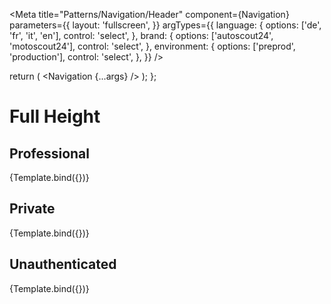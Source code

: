 


<Meta
  title="Patterns/Navigation/Header"
  component={Navigation}
  parameters={{
    layout: 'fullscreen',
  }}
  argTypes={{
    language: {
      options: ['de', 'fr', 'it', 'en'],
      control: 'select',
    },
    brand: {
      options: ['autoscout24', 'motoscout24'],
      control: 'select',
    },
    environment: {
      options: ['preprod', 'production'],
      control: 'select',
    },
  }}
/>

  return (
    <Box fontFamily="Make It Sans">
      <Navigation {...args} />
    </Box>
  );
};

# Full Height

## Professional

<Canvas>
  <Story
    name="Professional"
    args={{
      user: {
        id: 123,
        userName: 'John Doe',
        type: 'professional',
        accountId: 525,
      },
      language: 'de',
      brand: 'autoscout24',
      useAbsoluteUrls: true,
      environment: 'preprod',
      entitlements: [
        'business-image',
        'optimizer',
        'optimizer-pro',
        'auto-radar',
        'auto-radar-fast',
        'listing-visibility-standard',
        'listing-visibility-premium',
      ],
    }}
  >
    {Template.bind({})}
  </Story>
</Canvas>

<ArgsTable story="Professional" />

## Private

<Canvas>
  <Story
    name="Private"
    args={{
      user: {
        id: 123,
        name: 'John Doe',
        type: 'private',
        accountId: 525,
      },
      useAbsoluteUrls: true,
      language: 'de',
      brand: 'autoscout24',
      environment: 'preprod',
    }}
  >
    {Template.bind({})}
  </Story>
</Canvas>

## Unauthenticated

<Canvas>
  <Story
    name="Unauthenticated"
    args={{
      user: null,
      language: 'de',
      brand: 'autoscout24',
      environment: 'preprod',
    }}
  >
    {Template.bind({})}
  </Story>
</Canvas>
